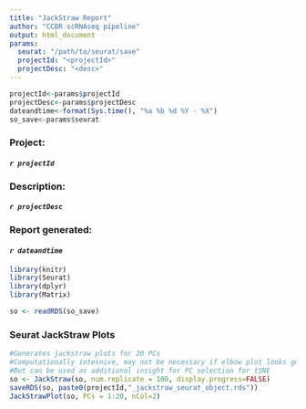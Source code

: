 ```yaml
---
title: "JackStraw Report"
author: "CCBR scRNAseq pipeline"
output: html_document
params:
  seurat: "/path/to/seurat/save"
  projectId: "<projectId>"
  projectDesc: "<desc>"
---
```



```r
projectId<-params$projectId
projectDesc<-params$projectDesc
dateandtime<-format(Sys.time(), "%a %b %d %Y - %X")
so_save<-params$seurat
```

### **Project:**
####    *`r projectId`*
### **Description:** 
####    *`r projectDesc`*
### **Report generated:** 
####    *`r dateandtime`* 

```r
library(knitr)
library(Seurat)
library(dplyr)
library(Matrix)

so <- readRDS(so_save)
```

### **Seurat JackStraw Plots**

```r
#Generates jackstraw plots for 20 PCs
#Computationally intesnive, may not be necessary if elbow plot looks good
#But can be used as additional insight for PC selection for tSNE
so <- JackStraw(so, num.replicate = 100, display.progress=FALSE)
saveRDS(so, paste0(projectId,"_jackstraw_seurat_object.rds"))
JackStrawPlot(so, PCs = 1:20, nCol=2)
```